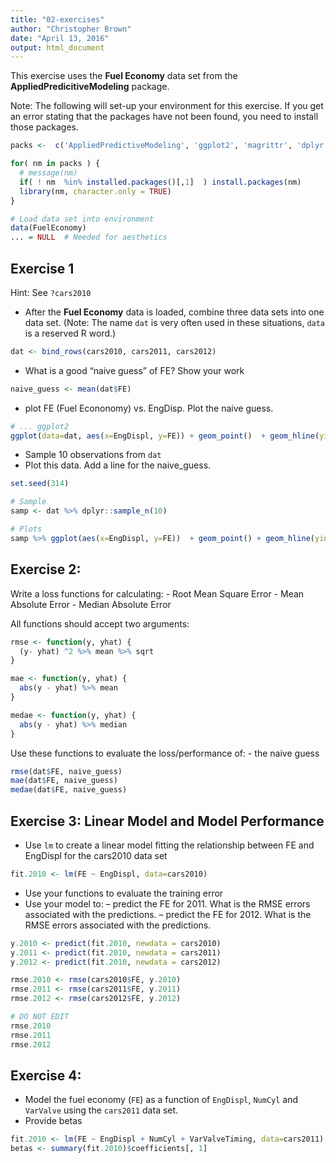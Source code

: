 ```yaml
---
title: "02-exercises"
author: "Christopher Brown"
date: "April 13, 2016"
output: html_document
---
```


This exercise uses the **Fuel Economy** data set from the **AppliedPredicitiveModeling** package.

Note: The following will set-up your environment for this exercise. If you get an error stating that the packages have not been found, you need to install those packages.


```r

packs <-  c('AppliedPredictiveModeling', 'ggplot2', 'magrittr', 'dplyr')

for( nm in packs ) { 
  # message(nm)
  if( ! nm  %in% installed.packages()[,1]  ) install.packages(nm)
  library(nm, character.only = TRUE)
}

# Load data set into environment
data(FuelEconomy)
... = NULL  # Needed for aesthetics 

```



## Exercise 1

Hint: See `?cars2010`


- After the **Fuel Economy** data is loaded, combine three data sets into one data set. (Note: The name `dat` is very often used in these situations, `data` is a reserved R word.)  

```r
dat <- bind_rows(cars2010, cars2011, cars2012)
```


- What is a good "naive guess" of FE? Show your work

```r
naive_guess <- mean(dat$FE)
```


- plot FE (Fuel Econonomy) vs. EngDisp. Plot the naive guess.

```r
# ... ggplot2 
ggplot(data=dat, aes(x=EngDispl, y=FE)) + geom_point()  + geom_hline(yintercept = naive_guess)
```

- Sample 10 observations from `dat`
- Plot this data. Add a line for the naive_guess. 


```r
set.seed(314) 

# Sample 
samp <- dat %>% dplyr::sample_n(10)

# Plots 
samp %>% ggplot(aes(x=EngDispl, y=FE))  + geom_point() + geom_hline(yintercept = naive_guess)
```


## Exercise 2:


Write a loss functions for calculating:
- Root Mean Square Error
- Mean Absolute Error
- Median Absolute Error

All functions should accept two arguments: 


```r
rmse <- function(y, yhat) {
  (y- yhat) ^2 %>% mean %>% sqrt
}

mae <- function(y, yhat) {
  abs(y - yhat) %>% mean
}

medae <- function(y, yhat) { 
  abs(y - yhat) %>% median
}
```

Use these functions to evaluate the loss/performance of:
- the naive guess

```r
rmse(dat$FE, naive_guess)
mae(dat$FE, naive_guess)
medae(dat$FE, naive_guess)
```

## Exercise 3: Linear Model and Model Performance 

- Use `lm` to create a linear model fitting the relationship between FE and EngDispl for the cars2010 data set


```r
fit.2010 <- lm(FE ~ EngDispl, data=cars2010)
```

- Use your functions to evaluate the training error
- Use your model to:
-- predict the FE for 2011. What is the RMSE errors associated with the predictions.
-- predict the FE for 2012. What is the RMSE errors associated with the predictions.

```r
y.2010 <- predict(fit.2010, newdata = cars2010)
y.2011 <- predict(fit.2010, newdata = cars2011) 
y.2012 <- predict(fit.2010, newdata = cars2012)

rmse.2010 <- rmse(cars2010$FE, y.2010)
rmse.2011 <- rmse(cars2011$FE, y.2011)
rmse.2012 <- rmse(cars2012$FE, y.2012) 
```


```r
# DO NOT EDIT 
rmse.2010 
rmse.2011
rmse.2012
```


## Exercise 4: 

- Model the fuel economy (`FE`) as a function of `EngDispl`, `NumCyl` and `VarValve` using the `cars2011` data set.  
- Provide betas


```r
fit.2010 <- lm(FE ~ EngDispl + NumCyl + VarValveTiming, data=cars2011)
betas <- summary(fit.2010)$coefficients[, 1]
```
